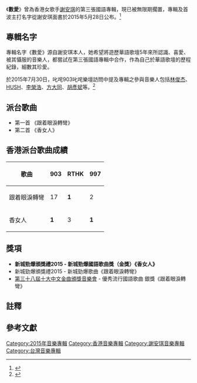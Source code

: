 
{{Album infobox | <!-- See Wikipedia:WikiProject_Albums -->
|  Name        = 數愛
|  Type        = 專輯
|  Artist      = [[謝安琪|謝安琪]]
|  Cover       = 
|  Released    = 擱置
|  Recorded    = 2014-2016年
|  Genre       = 國語、[[流行_(音樂類型)|流行]]
|  Length      = 
|  Label       = 
|  Number      =
|  Producer    = 
|  Reviews     = 
|  Last album  = [[Kontinue|Kontinue]]<br />（2014年）
|  This album  = '''數愛'''<br />（不日）
|  Next album  = 
|Misc        = {{Singles
|Name          = 數愛
|Type          = studio
|single 1      = [[跟著眼淚轉彎|跟著眼淚轉彎]]
|single 1 date = 2015年7月14日
|single 2      = [[香女人|香女人]]
|single 2 date = 2015年10月6日
}}
}}

《'''數愛'''》曾為香港女歌手[[謝安琪|謝安琪]]的第三張國語專輯，現已被無限期擱置，專輯及首波主打名字從謝安琪面書於2015年5月28日公布。<ref>{{Cite web |url=https://www.facebook.com/kaytsemusic/posts/813517145400740 |title=謝安琪面書 |access-date=2015-07-30 |archive-date=2021-03-04 |archive-url=https://web.archive.org/web/20210304214023/https://www.facebook.com/login/?next=https%3A%2F%2Fwww.facebook.com%2Fkaytsemusic%2Fposts%2F813517145400740 |dead-url=no }}</ref>

==專輯名字==
專輯名字《數愛》源自謝安琪本人，她希望將遊歷華語歌壇5年來所認識、喜愛、被其懾服的音樂人，都嘗試在第三張國語專輯中合作，作為自己於華語歌壇的歷程紀錄，細數其珍愛。

於2015年7月30日，叱咤903叱咤樂壇訪問中提及專輯之參與音樂人包括[[林俊杰|林俊杰]]、[[HUSH_(台灣男歌手)|HUSH]]、[[李榮浩|李榮浩]]、[[方大同|方大同]]、[[胡彥斌|胡彥斌]]等。<ref>{{Cite web |url=https://www.youtube.com/watch?v=t6hO68rFtVo |title=謝安琪無心爛Gag變大碟宣傳方向 |access-date=2015-07-30 |archive-date=2020-09-04 |archive-url=https://web.archive.org/web/20200904103652/https://www.youtube.com/watch?v=t6hO68rFtVo |dead-url=no }}</ref>

== 派台歌曲 ==
*第一首 《跟着眼淚轉彎》
*第二首 《香女人》

== 香港派台歌曲成績 ==
{| class="wikitable"
|-
!歌曲||903||RTHK||997
|- 
| 跟着眼淚轉彎 || 17 || '''1''' || 2
|- 
| 香女人 || '''1''' || 3 || '''1'''
|}

==獎項==
* '''新城勁爆頒獎禮2015 - 新城勁爆國語歌曲獎（金獎）《香女人》'''
* 新城勁爆頒獎禮2015 - 新城勁爆歌曲《跟着眼淚轉彎》
* [[第三十八屆十大中文金曲得獎名單|第三十八屆十大中文金曲頒獎音樂會]] - 優秀流行國語歌曲 銀獎《跟着眼淚轉彎》

== 註釋 ==
{{reflist|2|group="註"}}

==參考文獻==
<div class="references-small">
<references></references>
</div>


{{謝安琪}}

{{謝安琪單曲列表}}

[[Category:2015年音樂專輯|Category:2015年音樂專輯]]
[[Category:香港音樂專輯|Category:香港音樂專輯]]
[[Category:謝安琪音樂專輯|Category:謝安琪音樂專輯]]
[[Category:台灣音樂專輯|Category:台灣音樂專輯]]